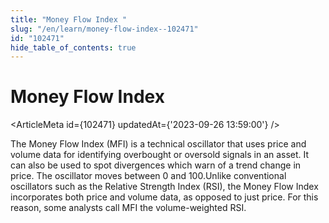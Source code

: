 ```yaml
---
title: "Money Flow Index "
slug: "/en/learn/money-flow-index--102471"
id: "102471"
hide_table_of_contents: true
---
```



# Money Flow Index 

<ArticleMeta id={102471} updatedAt={'2023-09-26 13:59:00'} />
<div className='border-solid border-b border-t-0 my-4 border-[var(--ifm-color-gray-300)]' />

The Money Flow Index (MFI) is a technical oscillator that uses price and volume data for identifying overbought or oversold signals in an asset. It can also be used to spot divergences which warn of a trend change in price. The oscillator moves between 0 and 100.Unlike conventional oscillators such as the Relative Strength Index (RSI), the Money Flow Index incorporates both price and volume data, as opposed to just price. For this reason, some analysts call MFI the volume-weighted RSI.
